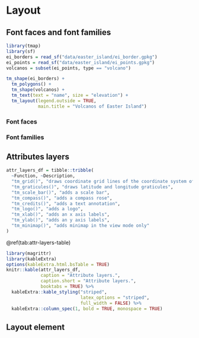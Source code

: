 # Layout {#layout}

## Font faces and font families

```r
library(tmap)
library(sf)
ei_borders = read_sf("data/easter_island/ei_border.gpkg")
ei_points = read_sf("data/easter_island/ei_points.gpkg")
volcanos = subset(ei_points, type == "volcano")
```

<!-- where to put the font section -->
<!-- intro -->
<!-- font faces and font families -->
<!-- role of font faces and font families: -->
<!-- - highlight different levels/importance -->
<!-- - distinguish our map from the others (defaults could be boring...) -->


<!-- explain defaults -->

```r
tm_shape(ei_borders) +
  tm_polygons() +
  tm_shape(volcanos) +
  tm_text(text = "name", size = "elevation") +
  tm_layout(legend.outside = TRUE,
            main.title = "Volcanos of Easter Island")
```

<!-- explain that we can change font faces and families for each element or the whole map -->

### Font faces

<!-- explain what are font faces -->
<!-- explain when each font face is useful -->
<!-- show how to use them in **tmap** -->

### Font families

<!-- explain what are font families -->
<!-- explain when each font family is useful -->
<!-- show how to use them in **tmap** -->
<!-- build-in fonts only -->

<!-- external fonts with extrafont -->

<!-- external fonts with showtext -->


## Attributes layers

```r
attr_layers_df = tibble::tribble(
  ~Function, ~Description,
  "tm_grid()", "draws coordinate grid lines of the coordinate system of the main shape object",
  "tm_graticules()", "draws latitude and longitude graticules", 
  "tm_scale_bar()", "adds a scale bar", 
  "tm_compass()", "adds a compass rose", 
  "tm_credits()", "adds a text annotation", 
  "tm_logo()", "adds a logo",
  "tm_xlab()", "adds an x axis labels", 
  "tm_ylab()", "adds an y axis labels",
  "tm_minimap()", "adds minimap in the view mode only"
)
```

\@ref(tab:attr-layers-table)

```r
library(magrittr)
library(kableExtra)
options(kableExtra.html.bsTable = TRUE)
knitr::kable(attr_layers_df, 
             caption = "Attribute layers.",
             caption.short = "Attribute layers.",
             booktabs = TRUE) %>%
  kableExtra::kable_styling("striped",
                            latex_options = "striped", 
                            full_width = FALSE) %>% 
  kableExtra::column_spec(1, bold = TRUE, monospace = TRUE)
```

## Layout element

